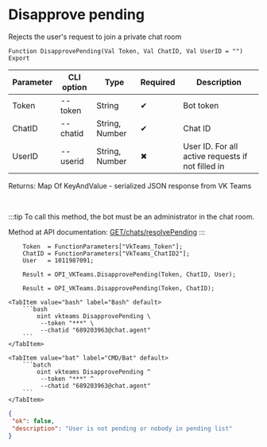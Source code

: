 ﻿---
sidebar_position: 11
description: Disapprove pending and other functions to work with VKTeams in the Open Integration Package, a free open-source integration library for 1C:Enterprise 8, OneScript and CLI
keywords: [1C, 1С, 1С:Enterprise, 1С:Enterprise 8.3, API, Integration, Services, Exchange, OneScript, CLI, VKTeams]
---


# Disapprove pending
 Rejects the user's request to join a private chat room



`Function DisapprovePending(Val Token, Val ChatID, Val UserID = "") Export`

  | Parameter | CLI option | Type | Required | Description |
  |-|-|-|-|-|
  | Token | --token | String | &#x2714; | Bot token |
  | ChatID | --chatid | String, Number | &#x2714; | Chat ID |
  | UserID | --userid | String, Number | &#x2716; | User ID. For all active requests if not filled in |

  
  Returns:  Map Of KeyAndValue - serialized JSON response from VK Teams

<br/>

:::tip
To call this method, the bot must be an administrator in the chat room.

Method at API documentation: [GET ​​/chats/resolvePending](https://teams.vk.com/botapi/#/chats/get_chats_resolvePending)
:::
<br/>


```bsl title="1C:Enterprise/OneScript code example"
    Token  = FunctionParameters["VkTeams_Token"];
    ChatID = FunctionParameters["VkTeams_ChatID2"];
    User   = 1011987091;

    Result = OPI_VKTeams.DisapprovePending(Token, ChatID, User);

    Result = OPI_VKTeams.DisapprovePending(Token, ChatID);
```
 

 <Tabs>
  
    <TabItem value="bash" label="Bash" default>
        ```bash
            oint vkteams DisapprovePending \
             --token "***" \
             --chatid "689203963@chat.agent"
        ```
    </TabItem>
  
    <TabItem value="bat" label="CMD/Bat" default>
        ```batch
            oint vkteams DisapprovePending ^
             --token "***" ^
             --chatid "689203963@chat.agent"
        ```
    </TabItem>
</Tabs>


```json title="Result"
{
 "ok": false,
 "description": "User is not pending or nobody in pending list"
}
```
